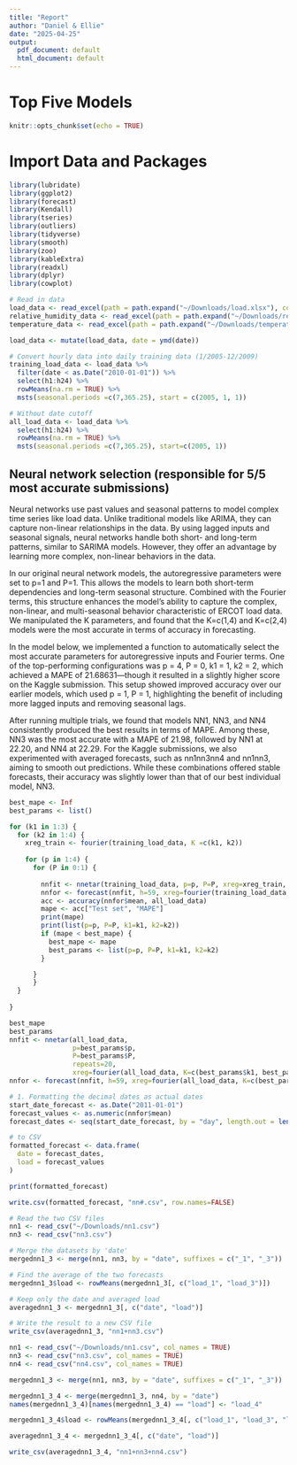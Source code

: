 ```yaml
---
title: "Report"
author: "Daniel & Ellie"
date: "2025-04-25"
output:
  pdf_document: default
  html_document: default
---
```



# Top Five Models
```r
knitr::opts_chunk$set(echo = TRUE)
```

# Import Data and Packages
```r
library(lubridate)
library(ggplot2)
library(forecast)
library(Kendall)
library(tseries)
library(outliers)
library(tidyverse)
library(smooth)
library(zoo)
library(kableExtra)
library(readxl)
library(dplyr)
library(cowplot)

# Read in data
load_data <- read_excel(path = path.expand("~/Downloads/load.xlsx"), col_names = TRUE)
relative_humidity_data <- read_excel(path = path.expand("~/Downloads/relative_humidity.xlsx"), col_names = TRUE)
temperature_data <- read_excel(path = path.expand("~/Downloads/temperature.xlsx"), col_names = TRUE)

load_data <- mutate(load_data, date = ymd(date))

# Convert hourly data into daily training data (1/2005-12/2009)
training_load_data <- load_data %>% 
  filter(date < as.Date("2010-01-01")) %>%
  select(h1:h24) %>%
  rowMeans(na.rm = TRUE) %>%
  msts(seasonal.periods =c(7,365.25), start = c(2005, 1, 1))

# Without date cutoff
all_load_data <- load_data %>%
  select(h1:h24) %>%
  rowMeans(na.rm = TRUE) %>%
  msts(seasonal.periods =c(7,365.25), start=c(2005, 1))

```

## Neural network selection (responsible for 5/5 most accurate submissions)

Neural networks use past values and seasonal patterns to model complex time series like load data. Unlike traditional models like ARIMA, they can capture non-linear relationships in the data. By using lagged inputs and seasonal signals, neural networks handle both short- and long-term patterns, similar to SARIMA models. However, they offer an advantage by learning more complex, non-linear behaviors in the data.

In our original neural network models, the autoregressive parameters were set to p=1 and P=1. This allows the models to learn both short-term dependencies and long-term seasonal structure. Combined with the Fourier terms, this structure enhances the model’s ability to capture the complex, non-linear, and multi-seasonal behavior characteristic of ERCOT load data. We manipulated the K parameters, and found that the K=c(1,4) and K=c(2,4) models were the most accurate in terms of accuracy in forecasting. 

In the model below, we implemented a function to automatically select the most accurate parameters for autoregressive inputs and Fourier terms. One of the top-performing configurations was p = 4, P = 0, k1 = 1, k2 = 2, which achieved a MAPE of 21.68631—though it resulted in a slightly higher score on the Kaggle submission. This setup showed improved accuracy over our earlier models, which used p = 1, P = 1, highlighting the benefit of including more lagged inputs and removing seasonal lags.

After running multiple trials, we found that models NN1, NN3, and NN4 consistently produced the best results in terms of MAPE. Among these, NN3 was the most accurate with a MAPE of 21.98, followed by NN1 at 22.20, and NN4 at 22.29. For the Kaggle submissions, we also experimented with averaged forecasts, such as nn1nn3nn4 and nn1nn3, aiming to smooth out predictions. While these combinations offered stable forecasts, their accuracy was slightly lower than that of our best individual model, NN3.

```r
best_mape <- Inf
best_params <- list()

for (k1 in 1:3) {
  for (k2 in 1:4) {
    xreg_train <- fourier(training_load_data, K =c(k1, k2))
  
    for (p in 1:4) {
      for (P in 0:1) {
  
        nnfit <- nnetar(training_load_data, p=p, P=P, xreg=xreg_train, repeats=20)
        nnfor <- forecast(nnfit, h=59, xreg=fourier(training_load_data, K =c(k1, k2), h=59))
        acc <- accuracy(nnfor$mean, all_load_data)
        mape <- acc["Test set", "MAPE"]
        print(mape)
        print(list(p=p, P=P, k1=k1, k2=k2))
        if (mape < best_mape) {
          best_mape <- mape
          best_params <- list(p=p, P=P, k1=k1, k2=k2)
        }

      }
      }
  }
  
}

best_mape
best_params
nnfit <- nnetar(all_load_data,
                p=best_params$p,
                P=best_params$P,
                repeats=20,
                xreg=fourier(all_load_data, K=c(best_params$k1, best_params$k2)))
nnfor <- forecast(nnfit, h=59, xreg=fourier(all_load_data, K=c(best_params$k1, best_params$k2), h=59))

# 1. Formatting the decimal dates as actual dates
start_date_forecast <- as.Date("2011-01-01")
forecast_values <- as.numeric(nnfor$mean)
forecast_dates <- seq(start_date_forecast, by = "day", length.out = length(forecast_values))

# to CSV
formatted_forecast <- data.frame(
  date = forecast_dates,
  load = forecast_values
)

print(formatted_forecast)

write.csv(formatted_forecast, "nn#.csv", row.names=FALSE)
```
```r

# Read the two CSV files
nn1 <- read_csv("~/Downloads/nn1.csv")   
nn3 <- read_csv("nn3.csv") 

# Merge the datasets by 'date'
mergednn1_3 <- merge(nn1, nn3, by = "date", suffixes = c("_1", "_3"))

# Find the average of the two forecasts
mergednn1_3$load <- rowMeans(mergednn1_3[, c("load_1", "load_3")])

# Keep only the date and averaged load
averagednn1_3 <- mergednn1_3[, c("date", "load")]

# Write the result to a new CSV file
write_csv(averagednn1_3, "nn1+nn3.csv")

```
```r
nn1 <- read_csv("~/Downloads/nn1.csv", col_names = TRUE)
nn3 <- read_csv("nn3.csv", col_names = TRUE)
nn4 <- read_csv("nn4.csv", col_names = TRUE)

mergednn1_3 <- merge(nn1, nn3, by = "date", suffixes = c("_1", "_3"))

mergednn1_3_4 <- merge(mergednn1_3, nn4, by = "date")
names(mergednn1_3_4)[names(mergednn1_3_4) == "load"] <- "load_4"

mergednn1_3_4$load <- rowMeans(mergednn1_3_4[, c("load_1", "load_3", "load_4")])

averagednn1_3_4 <- mergednn1_3_4[, c("date", "load")]

write_csv(averagednn1_3_4, "nn1+nn3+nn4.csv")

```



